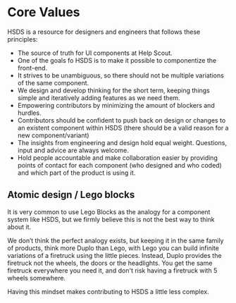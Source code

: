 
<Meta title="🏠Welcome/💙 Core Values" />

# Core Values

HSDS is a resource for designers and engineers that follows these principles:

- The source of truth for UI components at Help Scout.
- One of the goals fo HSDS is to make it possible to componentize the front-end.
- It strives to be unambiguous, so there should not be multiple variations of the same component.
- We design and develop thinking for the short term, keeping things simple and iteratively adding features as we need them.
- Empowering contributors by minimizing the amount of blockers and hurdles.
- Contributors should be confident to push back on design or changes to an existent component within HSDS (there should be a valid reason for a new component/variant)
- The insights from engineering and design hold equal weight. Questions, input and advice are always welcome.
- Hold people accountable and make collaboration easier by providing points of contact for each component (who designed and who coded) and which part of the product is using it.

## Atomic design / Lego blocks

It is very common to use Lego Blocks as the analogy for a component system like HSDS, but we firmly believe this is not the best way to think about it.

We don’t think the perfect analogy exists, but keeping it in the same family of products, think more Duplo than Lego, with Lego you can build infinite variations of a firetruck using the little pieces. Instead, Duplo provides the firetruck not the wheels, the doors or the headlights. You get the same firetruck everywhere you need it, and don't risk having a firetruck with 5 wheels somewhere.

Having this mindset makes contributing to HSDS a little less complex.
